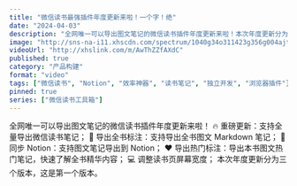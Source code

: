 ```yaml
---
title: "微信读书最强插件年度更新来啦！一个字！绝"
date: "2024-04-03"
description: "全网唯一可以导出图文笔记的微信读书插件年度更新来啦！本次年度更新分为三个版本，这是第一个版本。"
image: "http://sns-na-i11.xhscdn.com/spectrum/1040g34o311423g356g004ajtrb8lnrk2vlvhl6g?imageView2/2/w/1080/format/jpg&ap=1&sc=WB_CREATOR"
videoUrl: "http://xhslink.com/m/AwThZZfAXdC"
published: true
category: "产品构建"
format: "video"
tags: ["微信读书", "Notion", "效率神器", "读书笔记", "独立开发", "浏览器插件"]
pinned: true
series: ["微信读书工具箱"]
---
```


全网唯一可以导出图文笔记的微信读书插件年度更新来啦！
🔥 重磅更新：支持全量导出微信读书笔记；
📌 导出全书标注：支持导出全书图文 Markdown 笔记；
📒 同步 Notion：支持图文笔记导出到 Notion；
❤ 导出热门标注：导出本书图文热门笔记，快速了解全书精华内容；
💻 调整读书页屏幕宽度；
本次年度更新分为三个版本，这是第一个版本。 